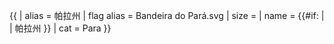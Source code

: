 {{ {{{1<noinclude>|country showdata</noinclude>}}}
| alias = 帕拉州
| flag alias = Bandeira do Pará.svg
| size = {{{size|}}}
| name = {{#if: {{{name|}}} | {{{name|}}} | 帕拉州 }}
<noinclude>
| cat = Para
</noinclude>
}}<noinclude>
</noinclude>